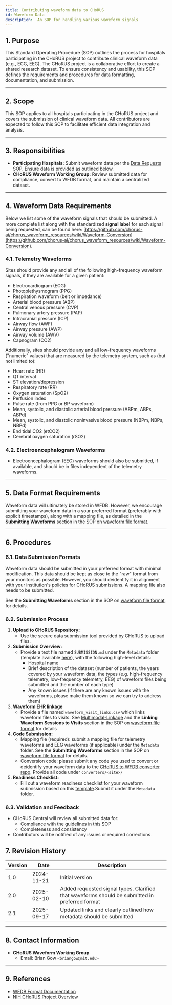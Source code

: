 ```yaml
---
title: Contributing waveform data to CHoRUS
id: Waveform Data
description:  An SOP for handling various waveform signals
---
```


## 1. Purpose

This Standard Operating Procedure (SOP) outlines the process for hospitals participating in the CHoRUS project to contribute clinical waveform data (e.g., ECG, EEG). The CHoRUS project is a collaborative effort to create a shared research dataset. To ensure consistency and usability, this SOP defines the requirements and procedures for data formatting, documentation, and submission.

---

## 2. Scope

This SOP applies to all hospitals participating in the CHoRUS project and covers the submission of clinical waveform data. All contributors are expected to follow this SOP to facilitate efficient data integration and analysis.

---

## 3. Responsibilities

- **Participating Hospitals:** Submit waveform data per the [Data Requests SOP](https://chorus-ai.github.io/Chorus_SOP/docs/Data-Requests/). Ensure data is provided as outlined below.
- **CHoRUS Waveform Working Group:** Review submitted data for compliance, convert to WFDB format, and maintain a centralized dataset.

---

## 4. Waveform Data Requirements

Below we list some of the waveform signals that should be submitted. A more complete list along with the standardized **signal label** for each signal being requested, can be found here: [https://github.com/chorus-ai/chorus_waveform_resources/wiki/Waveform-Conversion](https://github.com/chorus-ai/chorus_waveform_resources/wiki/Waveform-Conversion).


### 4.1. Telemetry Waveforms

Sites should provide any and all of the following high-frequency waveform signals, if
they are available for a given patient:

- Electrocardiogram (ECG)
- Photoplethysmogram (PPG)
- Respiration waveform (belt or impedance)
- Arterial blood pressure (ABP)
- Central venous pressure (CVP)
- Pulmonary artery pressure (PAP)
- Intracranial pressure (ICP)
- Airway flow (AWF)
- Airway pressure (AWP)
- Airway volume (AWV)
- Capnogram (CO2)

Additionally, sites should provide any and all low-frequency waveforms ("numeric" values) that are
measured by the telemetry system, such as (but not limited to):

- Heart rate (HR)
- QT interval
- ST elevation/depression
- Respiratory rate (RR)
- Oxygen saturation (SpO2)
- Perfusion index
- Pulse rate (from PPG or BP waveform)
- Mean, systolic, and diastolic arterial blood pressure (ABPm, ABPs,
 ABPd)
- Mean, systolic, and diastolic noninvasive blood pressure (NBPm, NBPs,
 NBPd)
- End tidal CO2 (etCO2)
- Cerebral oxygen saturation (rSO2)

### 4.2. Electroencephalogram Waveforms

- Electroencephalogram (EEG) waveforms should also be submitted, if available, and should be in files independent of the telemetry waveforms. 
---

## 5. Data Format Requirements

Waveform data will ultimately be stored in WFDB. However, we encourage submitting your waveform data in a your preferred format (preferably with explicit timestamps), along with a mapping file, as detailed in the **Submitting Waveforms** section in the SOP on [waveform file format](waveform-file-format.mdx).

---

## 6. Procedures

### 6.1. Data Submission Formats

Waveform data should be submitted in your preferred format with minimal modification. This data should be kept as close to the "raw" format from your monitors as possible. However, you should deidentify it in alignment with your institution's policies for CHoRUS submissions. A mapping file also needs to be submitted.

See the **Submitting Waveforms** section in the SOP on [waveform file format](waveform-file-format.mdx), for details.

### 6.2. Submission Process

1. **Upload to CHoRUS Repository:**
   - Use the secure data submission tool provided by CHoRUS to upload files.
2. **Submission Overview:**
   - Provide a text file named `SUBMISSION.md` under the `Metadata` folder (template available [here](https://raw.githubusercontent.com/chorus-ai/chorus_waveform_resources/refs/heads/main/submission/templates/SUBMISSION_template.md)), with the following high-level details:
     - Hospital name
     - Brief description of the dataset (number of patients, the years covered by your waveform data, the types (e.g. high-frequency telemetry, low-frequency telemetry, EEG) of waveform files being submitted and the number of each type)
     - Any known issues (if there are any known issues with the waveforms, please make them known so we can try to address them)
3. **Waveform EHR linkage**
   - Provide a file named `waveform_visit_links.csv` which links waveform files to visits. See [Multimodal-Linkage](https://chorus-ai.github.io/Chorus_SOP/docs/Multimodal-Linkage/) and the **Linking Waveform Sessions to Visits** section in the SOP on [waveform file format](waveform-file-format.mdx) for details
4. **Code Submission:**
   - Mapping file (required): submit a mapping file for telemetry waveforms and EEG waveforms (if applicable) under the `Metadata` folder. See the **Submitting Waveforms** section in the SOP on [waveform file format](waveform-file-format.mdx) for details.
   - Conversion code: please submit any code you used to convert or deidentify your waveform data to the [CHoRUS to WFDB converter repo](https://github.com/chorus-ai/chorus_waveform_conversion). Provide all code under `converters/<site>/` 
5. **Readiness Checklist:**
   - Fill out a waveform readiness checklist for your waveform submission based on this [template](https://raw.githubusercontent.com/chorus-ai/chorus_waveform_resources/refs/heads/main/submission/templates/READINESS_template.md).Submit it under the `Metadata` folder.


### 6.3. Validation and Feedback

- CHoRUS Central will review all submitted data for:
  - Compliance with the guidelines in this SOP
  - Completeness and consistency
- Contributors will be notified of any issues or required corrections

## 7. Revision History

| Version | Date       | Description                                |
|---------|------------|--------------------------------------------|
| 1.0     | 2024-11-21 | Initial version                            |
| 2.0     | 2025-02-10 | Added requested signal types. Clarified that waveforms should be submitted in preferred format|
| 2.1     | 2025-09-17 | Updated links and clearly outlined how metadata should be submitted|

---

## 8. Contact Information

- **CHoRUS Waveform Working Group**
  - Email: Brian Gow `<briangow@mit.edu>`

---

## 9. References

- [WFDB Format Documentation](https://wfdb.io/)
- [NIH CHoRUS Project Overview](https://chorus4ai.org/)
